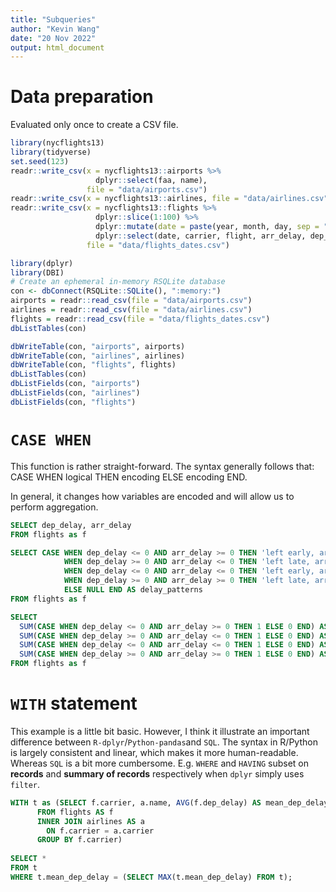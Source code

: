 ```yaml
---
title: "Subqueries"
author: "Kevin Wang"
date: "20 Nov 2022"
output: html_document
---
```


# Data preparation 

Evaluated only once to create a CSV file.

```r
library(nycflights13)
library(tidyverse)
set.seed(123)
readr::write_csv(x = nycflights13::airports %>% 
                   dplyr::select(faa, name), 
                 file = "data/airports.csv")
readr::write_csv(x = nycflights13::airlines, file = "data/airlines.csv")
readr::write_csv(x = nycflights13::flights %>% 
                   dplyr::slice(1:100) %>% 
                   dplyr::mutate(date = paste(year, month, day, sep = "/") %>% lubridate::ymd()) %>% 
                   dplyr::select(date, carrier, flight, arr_delay, dep_delay, origin, dest), 
                 file = "data/flights_dates.csv")
```

```r
library(dplyr)
library(DBI)
# Create an ephemeral in-memory RSQLite database
con <- dbConnect(RSQLite::SQLite(), ":memory:")
airports = readr::read_csv(file = "data/airports.csv")
airlines = readr::read_csv(file = "data/airlines.csv")
flights = readr::read_csv(file = "data/flights_dates.csv")
dbListTables(con)

dbWriteTable(con, "airports", airports)
dbWriteTable(con, "airlines", airlines)
dbWriteTable(con, "flights", flights)
dbListTables(con)
dbListFields(con, "airports")
dbListFields(con, "airlines")
dbListFields(con, "flights")
```

# `CASE WHEN`

This function is rather straight-forward. The syntax generally follows that: CASE WHEN logical THEN encoding ELSE encoding END.

In general, it changes how variables are encoded and will allow us to perform aggregation.

```sql
SELECT dep_delay, arr_delay
FROM flights as f
```


```sql
SELECT CASE WHEN dep_delay <= 0 AND arr_delay >= 0 THEN 'left early, arrived late'
            WHEN dep_delay >= 0 AND arr_delay <= 0 THEN 'left late, arrived early'
            WHEN dep_delay <= 0 AND arr_delay <= 0 THEN 'left early, arrived early'
            WHEN dep_delay >= 0 AND arr_delay >= 0 THEN 'left late, arrived late'
            ELSE NULL END AS delay_patterns
FROM flights as f
```


```sql
SELECT 
  SUM(CASE WHEN dep_delay <= 0 AND arr_delay >= 0 THEN 1 ELSE 0 END) AS left_early_arrived_late,
  SUM(CASE WHEN dep_delay >= 0 AND arr_delay <= 0 THEN 1 ELSE 0 END) AS left_late_arrived_early,
  SUM(CASE WHEN dep_delay <= 0 AND arr_delay <= 0 THEN 1 ELSE 0 END) AS left_early_arrived_early,
  SUM(CASE WHEN dep_delay >= 0 AND arr_delay >= 0 THEN 1 ELSE 0 END) AS left_late_arrived_late
FROM flights as f
```

# `WITH` statement

This example is a little bit basic. However, I think it illustrate an important difference between `R-dplyr`/`Python-pandas`and `SQL`. The syntax in R/Python is largely consistent and linear, which makes it more human-readable. Whereas `SQL` is a bit more cumbersome. E.g. `WHERE` and `HAVING` subset on **records** and **summary of records** respectively when `dplyr` simply uses `filter`. 

<!-- ```{sql, connection=con} -->
<!-- SELECT f.carrier, AVG(f.dep_delay) AS mean_dep_delay -->
<!-- FROM flights AS f -->
<!-- INNER JOIN airlines AS a -->
<!--   ON f.carrier = a.carrier -->
<!-- GROUP BY f.carrier -->
<!-- ``` -->

```sql
WITH t as (SELECT f.carrier, a.name, AVG(f.dep_delay) AS mean_dep_delay
      FROM flights AS f
      INNER JOIN airlines AS a
        ON f.carrier = a.carrier
      GROUP BY f.carrier)
      
SELECT *
FROM t
WHERE t.mean_dep_delay = (SELECT MAX(t.mean_dep_delay) FROM t);
```
